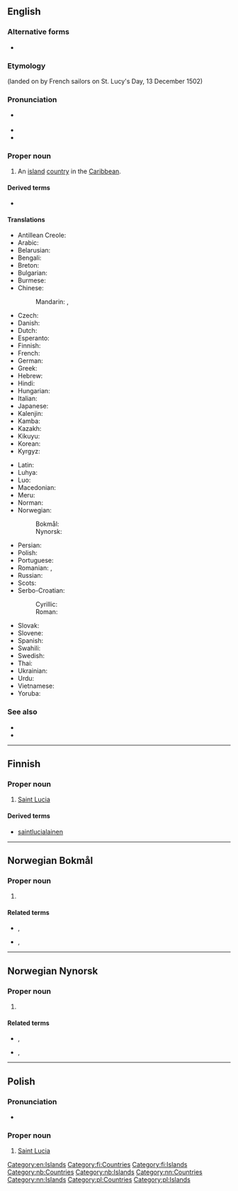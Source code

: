 ==English==
{{wikipedia}}

===Alternative forms===
* {{l|en|St. Lucia}}

===Etymology===
{{etyl|la|en}} {{m|la|sancta||saint}} {{m|en|Lucia||Lucy}} (landed on by French sailors on St. Lucy's Day, 13 December 1502)

===Pronunciation===
* {{a|UK|US}} {{IPA|/seɪnt ˈluː.ʃə/|lang=en}}
* {{audio|en-us-Saint Lucia.ogg|Audio (US)|lang=en}}
* {{rhymes|uːʃə|lang=en}}

===Proper noun===
{{en-proper noun|head=[[saint|Saint]] [[Lucia]]}}

# {{senseid|en|Q760}}An [[island]] [[country]] in the [[Caribbean]].

====Derived terms====
* {{l|en|Saint Lucian}}

====Translations====
{{trans-top|id=Q760|country in the Caribbean}}
* Antillean Creole: {{t|gcf|Sentlisi}}
* Arabic: {{t|ar|سَانْت لُوسِيَا|f|tr=sant lusiyā}}
* Belarusian: {{t|be|Сент-Лю́сія|f}}
* Bengali: {{t|bn|সেন্ট লুসিয়া|sc=Beng}}
* Breton: {{t|br|Saint Lucia}}
* Bulgarian: {{t|bg|Сейнт Лу́сия|f}}
* Burmese: {{t|my|စိန့်လူစီယာ}}
* Chinese:
*: Mandarin: {{t+|cmn|聖盧西亞|sc=Hani}}, {{t+|cmn|圣卢西亚|tr=Shènglúxīyà|sc=Hani}}
* Czech: {{t+|cs|Svatá Lucie|f}}
* Danish: {{t|da|Saint Lucia}}
* Dutch: {{t+|nl|Saint Lucia}}
* Esperanto: {{t|eo|Sent-Lucio}}
* Finnish: {{t+|fi|Saint Lucia}}
* French: {{t+|fr|Sainte-Lucie|f}}
* German: {{t+|de|Saint Lucia|n}}
* Greek: {{t+|el|Αγία Λουκία}}
* Hebrew: {{t|he|סנט לוסיה}}
* Hindi: {{t+|hi|सन्त लूसिया}}
* Hungarian: {{t|hu|Szent Lucia}}
* Italian: {{t|it|Saint Lucia|f}}
* Japanese: {{t|ja|セントルシア|tr=Sentorushia}}
* Kalenjin: {{t|kln|Santalusia}}
* Kamba: {{t|kam|Santalusia}}
* Kazakh: {{t|kk|Сент-Люсия}}
* Kikuyu: {{t|ki|Santalusia}}
* Korean: {{t|ko|^세인트루시아}}
* Kyrgyz: {{t+|ky|Сент-Люсия}}
{{trans-mid}}
* Latin: {{t|la|Sancta Lucia|f}}
* Luhya: {{t|luy|Santalusia}}
* Luo: {{t|luo|Santalusia}}
* Macedonian: {{t|mk|Света Луција|f|sc=Cyrl}}
* Meru: {{t|mer|Santalusia}}
* Norman: {{t|nrf|Sainte Lucie|f}}
* Norwegian:
*: Bokmål: {{t|nb|Saint Lucia}}
*: Nynorsk: {{t+|nn|Saint Lucia}}
* Persian: {{t|fa|سنت لوسیا|tr=sent lusyâ}}
* Polish: {{t+|pl|Saint Lucia|n}}
* Portuguese: {{t+|pt|Santa Lúcia|f}}
* Romanian: {{t|ro|Sfânta Lucia|f}}, {{t+|ro|Saint Lucia|f}}
* Russian: {{t|ru|Сент-Лю́сия|f|tr=Sɛnt-Ljúsija}}
* Scots: {{t|sco|Saunt Lucia}}
* Serbo-Croatian:
*: Cyrillic: {{t|sh|Света Луција|f|sc=Cyrl}}
*: Roman: {{t+|sh|Sveta Lucija|f}}
* Slovak: {{t|sk|Svätá Lucia|f}}
* Slovene: {{t|sl|Sveta Lucija|f}}
* Spanish: {{t+|es|Santa Lucía|f}}
* Swahili: {{t+|sw|Santalusia}}
* Swedish: {{t+|sv|Saint Lucia}}
* Thai: {{t|th|เซนต์ลูเชีย}}
* Ukrainian: {{t+|uk|Сент-Лю́сія|f}}
* Urdu: {{t|ur|سینٹ لوسیا|tr=seṇṭ lūsiā}}
* Vietnamese: {{t|vi|Xanh Lu-xi-a}}
* Yoruba: {{t|yo|Luṣia}}
{{trans-bottom}}

===See also===
* {{l|en|Castries}}
* {{list:countries of North America/en}}{{topics|en|Countries in North America}}

[[Category:en:Islands]]

----

==Finnish==
{{wikipedia|lang=fi}}

===Proper noun===
{{head|fi|proper noun|head=[[saint|Saint]] [[Lucia]]}}

# [[#English|Saint Lucia]]

====Derived terms====
* [[saintlucialainen]]

[[Category:fi:Countries]]
[[Category:fi:Islands]]

----

==Norwegian Bokmål==
{{wikipedia|lang=no}}

===Proper noun===
{{head|nb|proper noun}}

# {{l|en|Saint Lucia}}

====Related terms====
* {{l|nb|sanktlusianer}}, {{l|nb|sanktlucianer}}
* {{l|nb|sanktlusiansk}}, {{l|nb|sanktluciansk}}

[[Category:nb:Countries]]
[[Category:nb:Islands]]

----

==Norwegian Nynorsk==
{{wikipedia|lang=nn}}

===Proper noun===
{{head|nn|proper noun}}

# {{l|en|Saint Lucia}}

====Related terms====
* {{l|nn|sanktlusianar}}, {{l|nn|sanktlucianar}}
* {{l|nn|sanktlusiansk}}, {{l|nn|sanktluciansk}}

[[Category:nn:Countries]]
[[Category:nn:Islands]]

----

==Polish==

===Pronunciation===
* {{pl-IPA|/sęt lusza/}}

===Proper noun===
{{head|pl|proper noun|g=n|undeclinable}}

# [[#English|Saint Lucia]]

[[Category:pl:Countries]]
[[Category:pl:Islands]]
